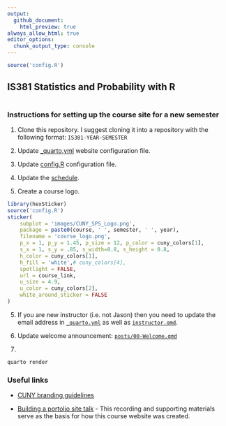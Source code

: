 ```yaml
---
output:
  github_document:
    html_preview: true
always_allow_html: true
editor_options: 
  chunk_output_type: console
---
```


```r
source('config.R')
```

## IS381 Statistics and Probability with R

```r

```

### Instructions for setting up the course site for a new semester

1. Clone this repository. I suggest cloning it into a repository with the following format: `IS381-YEAR-SEMESTER`

1. Update [_quarto.yml](_quarto.yml) website configuration file.

2. Update [config.R](config.R) configuration file.

3. Update the [schedule](Schedule.xlsx).

4. Create a course logo.

```r
library(hexSticker)
source('config.R')
sticker(
	subplot = 'images/CUNY_SPS_Logo.png',
	package = paste0(course, ' ', semester, ' ', year),
	filename = 'course_logo.png',
	p_x = 1, p_y = 1.45, p_size = 12, p_color = cuny_colors[1],	
	s_x = 1, s_y = .85, s_width=0.8, s_height = 0.8,
	h_color = cuny_colors[1],
	h_fill = 'white',# cuny_colors[4],
	spotlight = FALSE,
	url = course_link,
	u_size = 4.9,
	u_color = cuny_colors[2],
	white_around_sticker = FALSE
)
```

5. If you are new instructor (i.e. not Jason) then you need to update the email address in [`_quarto.yml`](_quarto.yml) as well as [`instructor.qmd`](instructor.qmd).

6. Update welcome announcement: [`posts/00-Welcome.qmd`](posts/00-Welcome.qmd)


7. 


```bash
quarto render
```


### Useful links

* [CUNY branding guidelines](https://www.cuny.edu/wp-content/uploads/sites/4/page-assets/about/administration/offices/communications-marketing/university-identity/campus-logos/28283961_2-CUNY-SPS-Style-guide_110221_onepgr-2.pdf)

* [Building a portolio site talk](https://bryer.org/posts/2025-02-19-Github_Portfolio.html) - This recording and supporting materials serve as the basis for how this course website was created.

